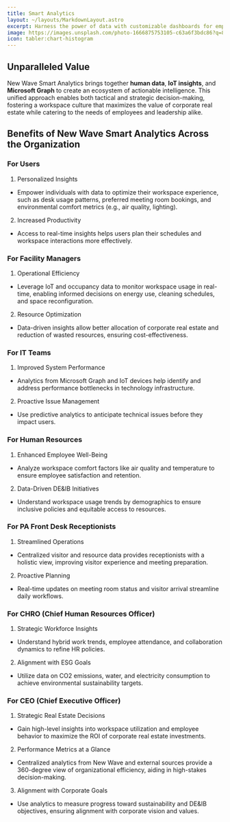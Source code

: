 ```yaml
---
title: Smart Analytics
layout: ~/layouts/MarkdownLayout.astro
excerpt: Harness the power of data with customizable dashboards for employees and managers. Organize human and IoT data with Microsoft Graph intelligence for actionable insights. Make data-driven decisions that inspire innovation and optimize your hybrid workspace.
image: https://images.unsplash.com/photo-1666875753105-c63a6f3bdc86?q=80&w=3000&auto=format&fit=crop&ixlib=rb-4.0.3&ixid=M3wxMjA3fDB8MHxwaG90by1wYWdlfHx8fGVufDB8fHx8fA%3D%3D
icon: tabler:chart-histogram
---
```


## Unparalleled Value

New Wave Smart Analytics brings together **human data**, **IoT insights**, and **Microsoft Graph** to create an ecosystem of actionable intelligence. This unified approach enables both tactical and strategic decision-making, fostering a workspace culture that maximizes the value of corporate real estate while catering to the needs of employees and leadership alike.

## Benefits of New Wave Smart Analytics Across the Organization

### For Users

1.	Personalized Insights
 - Empower individuals with data to optimize their workspace experience, such as desk usage patterns, preferred meeting room bookings, and environmental comfort metrics (e.g., air quality, lighting).
2.	Increased Productivity
 - Access to real-time insights helps users plan their schedules and workspace interactions more effectively.

### For Facility Managers

1.	Operational Efficiency
 - Leverage IoT and occupancy data to monitor workspace usage in real-time, enabling informed decisions on energy use, cleaning schedules, and space reconfiguration.
2.	Resource Optimization
 - Data-driven insights allow better allocation of corporate real estate and reduction of wasted resources, ensuring cost-effectiveness.
 
### For IT Teams

1.	Improved System Performance
 - Analytics from Microsoft Graph and IoT devices help identify and address performance bottlenecks in technology infrastructure.
2.	Proactive Issue Management
 - Use predictive analytics to anticipate technical issues before they impact users.
 
### For Human Resources

1.	Enhanced Employee Well-Being
 - Analyze workspace comfort factors like air quality and temperature to ensure employee satisfaction and retention.
2.	Data-Driven DE&IB Initiatives
 - Understand workspace usage trends by demographics to ensure inclusive policies and equitable access to resources.
 
### For PA Front Desk Receptionists

1.	Streamlined Operations
 - Centralized visitor and resource data provides receptionists with a holistic view, improving visitor experience and meeting preparation.
2.	Proactive Planning
 - Real-time updates on meeting room status and visitor arrival streamline daily workflows.
 
### For CHRO (Chief Human Resources Officer)

1.	Strategic Workforce Insights
 - Understand hybrid work trends, employee attendance, and collaboration dynamics to refine HR policies.
2.	Alignment with ESG Goals
 - Utilize data on CO2 emissions, water, and electricity consumption to achieve environmental sustainability targets.

### For CEO (Chief Executive Officer)

1.	Strategic Real Estate Decisions
 - Gain high-level insights into workspace utilization and employee behavior to maximize the ROI of corporate real estate investments.
2.	Performance Metrics at a Glance
 - Centralized analytics from New Wave and external sources provide a 360-degree view of organizational efficiency, aiding in high-stakes decision-making.
3.	Alignment with Corporate Goals
 - Use analytics to measure progress toward sustainability and DE&IB objectives, ensuring alignment with corporate vision and values.
